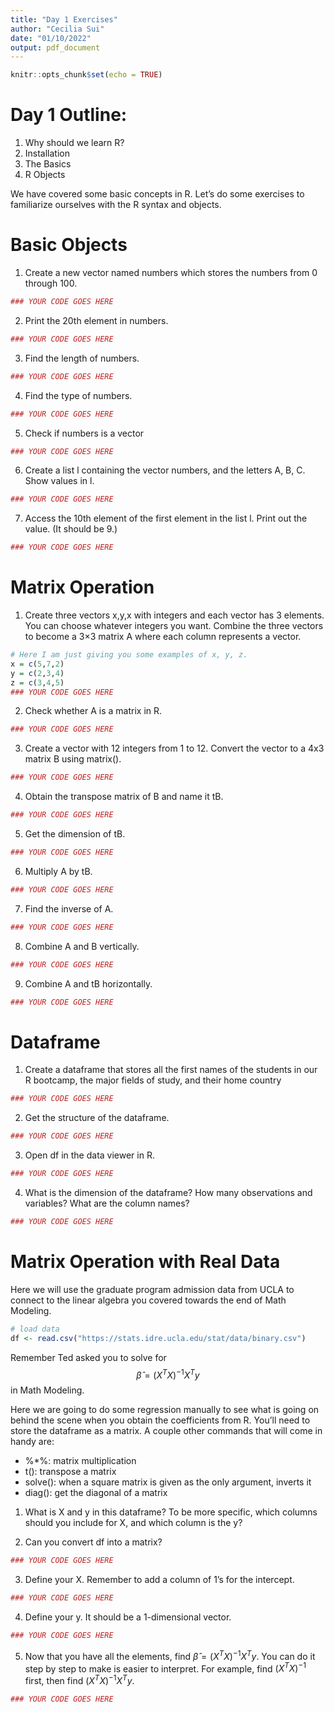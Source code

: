 ```yaml
---
title: "Day 1 Exercises"
author: "Cecilia Sui"
date: "01/10/2022"
output: pdf_document
---
```


```r
knitr::opts_chunk$set(echo = TRUE)
```

# Day 1 Outline:
1. Why should we learn R?
2. Installation
3. The Basics 
4. R Objects 

We have covered some basic concepts in R. Let's do some exercises to familiarize ourselves with the R syntax and objects. 

# Basic Objects 

1. Create a new vector named numbers which stores the numbers from 0 through 100.
```r
### YOUR CODE GOES HERE
```

2. Print the 20th element in numbers.
```r
### YOUR CODE GOES HERE
```

3. Find the length of numbers.
```r
### YOUR CODE GOES HERE 
```

4. Find the type of numbers. 
```r
### YOUR CODE GOES HERE  
```

5. Check if numbers is a vector  
```r
### YOUR CODE GOES HERE 
```

6. Create a list l containing the vector numbers, and the letters A, B, C. Show values in l.
```r
### YOUR CODE GOES HERE
```

7. Access the 10th element of the first element in the list l. Print out the value. (It should be 9.)
```r
### YOUR CODE GOES HERE
```


# Matrix Operation 

1. Create three vectors x,y,x with integers and each vector has 3 elements. You can choose whatever integers you want. Combine the three vectors to become a 3×3 matrix A where each column represents a vector. 
```r
# Here I am just giving you some examples of x, y, z. 
x = c(5,7,2)
y = c(2,3,4)
z = c(3,4,5)
### YOUR CODE GOES HERE

```

2. Check whether A is a matrix in R. 
```r
### YOUR CODE GOES HERE
```

3. Create a vector with 12 integers from 1 to 12. Convert the vector to a 4x3 matrix B using matrix().
```r
### YOUR CODE GOES HERE
```

4. Obtain the transpose matrix of B and name it tB.
```r
### YOUR CODE GOES HERE
```

5. Get the dimension of tB.
```r
### YOUR CODE GOES HERE
```

6. Multiply A by tB.
```r
### YOUR CODE GOES HERE
```

7. Find the inverse of A.
```r
### YOUR CODE GOES HERE
```

8. Combine A and B vertically. 
```r
### YOUR CODE GOES HERE
```

9. Combine A and tB horizontally. 
```r
### YOUR CODE GOES HERE
```


# Dataframe 

1. Create a dataframe that stores all the first names of the students in our R bootcamp, the major fields of study, and their home country 
```r
### YOUR CODE GOES HERE
```

2. Get the structure of the dataframe.
```r
### YOUR CODE GOES HERE
```

3. Open df in the data viewer in R.
```r
### YOUR CODE GOES HERE
```

4. What is the dimension of the dataframe? How many observations and variables? What are the column names? 
```r
### YOUR CODE GOES HERE
```



# Matrix Operation with Real Data

Here we will use the graduate program admission data from UCLA to connect to the linear algebra you covered towards the end of Math Modeling.

```r
# load data
df <- read.csv("https://stats.idre.ucla.edu/stat/data/binary.csv")
```

Remember Ted asked you to solve for $$\hat{\beta} = (X^TX)^{-1}X^Ty$$ in Math Modeling. 

Here we are going to do some regression manually to see what is going on behind the scene when you obtain the coefficients from R. You’ll need to store the dataframe as a matrix. A couple other commands that will come in handy are:

* %*%: matrix multiplication
* t(): transpose a matrix
* solve(): when a square matrix is given as the only argument, inverts it 
* diag(): get the diagonal of a matrix

1. What is X and y in this dataframe? To be more specific, which columns should you include for X, and which column is the y? 


2. Can you convert df into a matrix?
```r
### YOUR CODE GOES HERE 
```


3. Define your X. Remember to add a column of 1’s for the intercept.
```r
### YOUR CODE GOES HERE 
```


4. Define your y. It should be a 1-dimensional vector. 
```r
### YOUR CODE GOES HERE 
```


5. Now that you have all the elements, find $\hat{\beta} = (X^TX)^{-1}X^Ty$. You can do it step by step to make is easier to interpret. For example, find $(X^TX)^{-1}$ first, then find $(X^TX)^{-1}X^Ty$. 
```r
### YOUR CODE GOES HERE 
```



